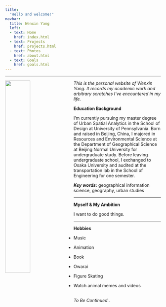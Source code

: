 ```yaml
---
title:
  "Hello and welcome!"
navbar:
  title: Wenxin Yang
  left:
  - text: Home
    href: index.html
  - text: Projects
    href: projects.html
  - text: Photos
    href: about.html
  - text: Goals
    href: goals.html
---
```

--------------------------------------------------------------------------


<img src="https://raw.githubusercontent.com/wxyang007/wxyang007.github.io/master/pics/wxyang.jpg" style="width:40%; margin-right: 20px" align="left">

_This is the personal website of Wenxin Yang. It records my academic work and arbitrary scratches I've encountered in my life._


__Education Background__

I'm currently pursuing my master degree of Urban Spatial Analytics in the School of Design at University of Pennsylvania. Born and raised in Beijing, China, I majored in Resources and Environmental Science at the Department of Geographical Science at Beijing Normal University for undergraduate study. Before leaving undergraduate school, I exchanged to Osaka University and audited at the transportation lab in the School of Engineering for one semester.


*__Key words:__* geographical information science, geography, urban studies


---------------------------------------------------------------------------

__Myself & My Ambition__


I want to do good things.


---------------------------------------------------------------------------
__Hobbies__

* Music  

* Animation

* Book

* Owarai

* Figure Skating

* Watch animal memes and videos


<br>
_To Be Continued.._